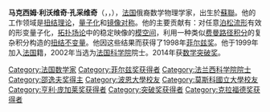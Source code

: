 {{noteTA
|G1=PP
|1=zh-hans:马克西姆·孔采维奇; zh-hant:馬克西姆·康采維奇;
|2=zh-hans:马克西姆; zh-hant:馬克西姆;
|3=zh-hans:孔采维奇; zh-hant:康采維奇;
}}
{{Infobox scientist
|image = MaximKontsevich.jpg
|image_size = 170px 
| name                    = 马克西姆·孔采维奇<br>Maxim Kontsevich
| caption                 = 
| birth_date              = {{Birth date and age|1964|8|25|df=y}}
| birth_place             =  [[苏联|苏联]][[俄罗斯苏维埃联邦社会主义共和国|俄罗斯苏维埃联邦社会主义共和国]][[希姆基|希姆基]]
| death_date              = 
| death_place             = 
| residence               = [[美国|美国]][[迈阿密|迈阿密]], 
| citizenship             = [[俄罗斯|俄罗斯]]<br/>[[法国|法国]]
| nationality             = [[俄罗斯|俄罗斯]]
| ethnicity               =
| field                   = [[数学|数学]]
| work_institution        = [[法國高等科學研究所|法國高等科學研究所]]<br />[[邁阿密大學_(佛罗里达州)|邁阿密大學]]
| alma_mater              = [[波恩大学|波恩大学]]<br>[[莫斯科国立大学|莫斯科国立大学]]
| doctoral_advisor        = {{link-en|Don Bernard Zagier}}
| notable_students       = {{link-en|Serguei Barannikov}}
| known_for               = 
| prizes                  = [[歐洲數學學會|歐洲數學學會]] (1992)<br/>{{link-en|Otto Hahn Medal}} (1992)<br/>[[庞加莱奖|庞加莱奖]] (1997)<br />[[菲尔兹奖|菲尔兹奖]] (1998)<br />[[克拉福德奖|克拉福德奖]] (2008) <br />[[邵逸夫獎|邵逸夫獎]] (2012) <br />[[基礎物理學突破獎|基礎物理學突破獎]] (2012)<br />[[数学突破奖|数学突破奖]] (2014) <br />National Academy of Sciences (Foreign Associate) (2015)
| religion                = 
| footnotes               = 
}}
'''马克西姆·利沃维奇·孔采维奇'''（{{lang-fr|'''Maxim Lvovich Kontsevich'''}}，{{lang-ru|'''Максим Львович Концевич'''}}，{{bd|1964年|8月25日|catIdx=K}}），[[法国|法国]]俄裔数学物理学家，出生於[[蘇聯|蘇聯]]。他的工作领域是[[扭结理论|扭结理论]]，[[量子化|量子化]]和[[镜像对称|镜像对称]]。他的主要贡献有：对任意[[泊松流形|泊松流形]]有效的形变量子化，[[拓扑场论|拓扑场论]]中的稳定映像的[[模空间|模空间]]，利用一种类似[[费曼路径积分|费曼路径积分]]的复杂积分构造的[[扭结不变量|扭结不变量]]。他因这些结果而获得了1998年[[菲尔兹奖|菲尔兹奖]]。他于1999年加入[[法国|法国]]籍，2002年当选为[[法国科学院|法国科学院]]院士。2014年获[[数学突破奖|数学突破奖]]。

{{弦理论}}
{{fields medallists}}
{{Shaw Prize}}
{{突破奖获得者}}
{{克拉福德奖获得者}}
{{亨利·庞加莱奖获得者}}
{{Authority control}}
{{DEFAULTSORT:Kontsevich, Maxim}}
[[Category:法国数学家|Category:法国数学家]]
[[Category:菲尔兹奖获得者|Category:菲尔兹奖获得者]]
[[Category:法兰西科学院院士|Category:法兰西科学院院士]]
[[Category:邵逸夫奖得主|Category:邵逸夫奖得主]]
[[Category:波恩大學校友|Category:波恩大學校友]]
[[Category:莫斯科國立大學校友|Category:莫斯科國立大學校友]]
[[Category:亨利·庞加莱奖获得者|Category:亨利·庞加莱奖获得者]]
[[Category:突破奖获得者|Category:突破奖获得者]]
[[Category:克拉福德奖获得者|Category:克拉福德奖获得者]]